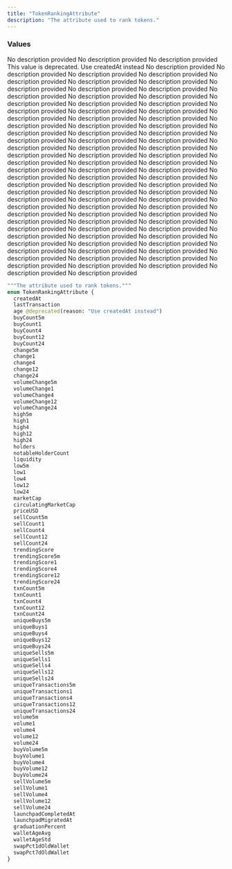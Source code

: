 ```yaml
---
title: "TokenRankingAttribute"
description: "The attribute used to rank tokens."
---
```


### Values

<ResponseField name="createdAt" type="enum">
  No description provided
</ResponseField>

<ResponseField name="lastTransaction" type="enum">
  No description provided
</ResponseField>

<ResponseField name="age" type="enum">
  No description provided
  
  <Warning>
    This value is deprecated. Use createdAt instead
  </Warning>
</ResponseField>

<ResponseField name="buyCount5m" type="enum">
  No description provided
</ResponseField>

<ResponseField name="buyCount1" type="enum">
  No description provided
</ResponseField>

<ResponseField name="buyCount4" type="enum">
  No description provided
</ResponseField>

<ResponseField name="buyCount12" type="enum">
  No description provided
</ResponseField>

<ResponseField name="buyCount24" type="enum">
  No description provided
</ResponseField>

<ResponseField name="change5m" type="enum">
  No description provided
</ResponseField>

<ResponseField name="change1" type="enum">
  No description provided
</ResponseField>

<ResponseField name="change4" type="enum">
  No description provided
</ResponseField>

<ResponseField name="change12" type="enum">
  No description provided
</ResponseField>

<ResponseField name="change24" type="enum">
  No description provided
</ResponseField>

<ResponseField name="volumeChange5m" type="enum">
  No description provided
</ResponseField>

<ResponseField name="volumeChange1" type="enum">
  No description provided
</ResponseField>

<ResponseField name="volumeChange4" type="enum">
  No description provided
</ResponseField>

<ResponseField name="volumeChange12" type="enum">
  No description provided
</ResponseField>

<ResponseField name="volumeChange24" type="enum">
  No description provided
</ResponseField>

<ResponseField name="high5m" type="enum">
  No description provided
</ResponseField>

<ResponseField name="high1" type="enum">
  No description provided
</ResponseField>

<ResponseField name="high4" type="enum">
  No description provided
</ResponseField>

<ResponseField name="high12" type="enum">
  No description provided
</ResponseField>

<ResponseField name="high24" type="enum">
  No description provided
</ResponseField>

<ResponseField name="holders" type="enum">
  No description provided
</ResponseField>

<ResponseField name="notableHolderCount" type="enum">
  No description provided
</ResponseField>

<ResponseField name="liquidity" type="enum">
  No description provided
</ResponseField>

<ResponseField name="low5m" type="enum">
  No description provided
</ResponseField>

<ResponseField name="low1" type="enum">
  No description provided
</ResponseField>

<ResponseField name="low4" type="enum">
  No description provided
</ResponseField>

<ResponseField name="low12" type="enum">
  No description provided
</ResponseField>

<ResponseField name="low24" type="enum">
  No description provided
</ResponseField>

<ResponseField name="marketCap" type="enum">
  No description provided
</ResponseField>

<ResponseField name="circulatingMarketCap" type="enum">
  No description provided
</ResponseField>

<ResponseField name="priceUSD" type="enum">
  No description provided
</ResponseField>

<ResponseField name="sellCount5m" type="enum">
  No description provided
</ResponseField>

<ResponseField name="sellCount1" type="enum">
  No description provided
</ResponseField>

<ResponseField name="sellCount4" type="enum">
  No description provided
</ResponseField>

<ResponseField name="sellCount12" type="enum">
  No description provided
</ResponseField>

<ResponseField name="sellCount24" type="enum">
  No description provided
</ResponseField>

<ResponseField name="trendingScore" type="enum">
  No description provided
</ResponseField>

<ResponseField name="trendingScore5m" type="enum">
  No description provided
</ResponseField>

<ResponseField name="trendingScore1" type="enum">
  No description provided
</ResponseField>

<ResponseField name="trendingScore4" type="enum">
  No description provided
</ResponseField>

<ResponseField name="trendingScore12" type="enum">
  No description provided
</ResponseField>

<ResponseField name="trendingScore24" type="enum">
  No description provided
</ResponseField>

<ResponseField name="txnCount5m" type="enum">
  No description provided
</ResponseField>

<ResponseField name="txnCount1" type="enum">
  No description provided
</ResponseField>

<ResponseField name="txnCount4" type="enum">
  No description provided
</ResponseField>

<ResponseField name="txnCount12" type="enum">
  No description provided
</ResponseField>

<ResponseField name="txnCount24" type="enum">
  No description provided
</ResponseField>

<ResponseField name="uniqueBuys5m" type="enum">
  No description provided
</ResponseField>

<ResponseField name="uniqueBuys1" type="enum">
  No description provided
</ResponseField>

<ResponseField name="uniqueBuys4" type="enum">
  No description provided
</ResponseField>

<ResponseField name="uniqueBuys12" type="enum">
  No description provided
</ResponseField>

<ResponseField name="uniqueBuys24" type="enum">
  No description provided
</ResponseField>

<ResponseField name="uniqueSells5m" type="enum">
  No description provided
</ResponseField>

<ResponseField name="uniqueSells1" type="enum">
  No description provided
</ResponseField>

<ResponseField name="uniqueSells4" type="enum">
  No description provided
</ResponseField>

<ResponseField name="uniqueSells12" type="enum">
  No description provided
</ResponseField>

<ResponseField name="uniqueSells24" type="enum">
  No description provided
</ResponseField>

<ResponseField name="uniqueTransactions5m" type="enum">
  No description provided
</ResponseField>

<ResponseField name="uniqueTransactions1" type="enum">
  No description provided
</ResponseField>

<ResponseField name="uniqueTransactions4" type="enum">
  No description provided
</ResponseField>

<ResponseField name="uniqueTransactions12" type="enum">
  No description provided
</ResponseField>

<ResponseField name="uniqueTransactions24" type="enum">
  No description provided
</ResponseField>

<ResponseField name="volume5m" type="enum">
  No description provided
</ResponseField>

<ResponseField name="volume1" type="enum">
  No description provided
</ResponseField>

<ResponseField name="volume4" type="enum">
  No description provided
</ResponseField>

<ResponseField name="volume12" type="enum">
  No description provided
</ResponseField>

<ResponseField name="volume24" type="enum">
  No description provided
</ResponseField>

<ResponseField name="buyVolume5m" type="enum">
  No description provided
</ResponseField>

<ResponseField name="buyVolume1" type="enum">
  No description provided
</ResponseField>

<ResponseField name="buyVolume4" type="enum">
  No description provided
</ResponseField>

<ResponseField name="buyVolume12" type="enum">
  No description provided
</ResponseField>

<ResponseField name="buyVolume24" type="enum">
  No description provided
</ResponseField>

<ResponseField name="sellVolume5m" type="enum">
  No description provided
</ResponseField>

<ResponseField name="sellVolume1" type="enum">
  No description provided
</ResponseField>

<ResponseField name="sellVolume4" type="enum">
  No description provided
</ResponseField>

<ResponseField name="sellVolume12" type="enum">
  No description provided
</ResponseField>

<ResponseField name="sellVolume24" type="enum">
  No description provided
</ResponseField>

<ResponseField name="launchpadCompletedAt" type="enum">
  No description provided
</ResponseField>

<ResponseField name="launchpadMigratedAt" type="enum">
  No description provided
</ResponseField>

<ResponseField name="graduationPercent" type="enum">
  No description provided
</ResponseField>

<ResponseField name="walletAgeAvg" type="enum">
  No description provided
</ResponseField>

<ResponseField name="walletAgeStd" type="enum">
  No description provided
</ResponseField>

<ResponseField name="swapPct1dOldWallet" type="enum">
  No description provided
</ResponseField>

<ResponseField name="swapPct7dOldWallet" type="enum">
  No description provided
</ResponseField>


```graphql TokenRankingAttribute
"""The attribute used to rank tokens."""
enum TokenRankingAttribute {
  createdAt
  lastTransaction
  age @deprecated(reason: "Use createdAt instead")
  buyCount5m
  buyCount1
  buyCount4
  buyCount12
  buyCount24
  change5m
  change1
  change4
  change12
  change24
  volumeChange5m
  volumeChange1
  volumeChange4
  volumeChange12
  volumeChange24
  high5m
  high1
  high4
  high12
  high24
  holders
  notableHolderCount
  liquidity
  low5m
  low1
  low4
  low12
  low24
  marketCap
  circulatingMarketCap
  priceUSD
  sellCount5m
  sellCount1
  sellCount4
  sellCount12
  sellCount24
  trendingScore
  trendingScore5m
  trendingScore1
  trendingScore4
  trendingScore12
  trendingScore24
  txnCount5m
  txnCount1
  txnCount4
  txnCount12
  txnCount24
  uniqueBuys5m
  uniqueBuys1
  uniqueBuys4
  uniqueBuys12
  uniqueBuys24
  uniqueSells5m
  uniqueSells1
  uniqueSells4
  uniqueSells12
  uniqueSells24
  uniqueTransactions5m
  uniqueTransactions1
  uniqueTransactions4
  uniqueTransactions12
  uniqueTransactions24
  volume5m
  volume1
  volume4
  volume12
  volume24
  buyVolume5m
  buyVolume1
  buyVolume4
  buyVolume12
  buyVolume24
  sellVolume5m
  sellVolume1
  sellVolume4
  sellVolume12
  sellVolume24
  launchpadCompletedAt
  launchpadMigratedAt
  graduationPercent
  walletAgeAvg
  walletAgeStd
  swapPct1dOldWallet
  swapPct7dOldWallet
}
```
